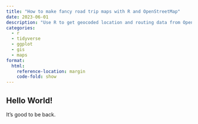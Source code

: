 ```yaml
---
title: "How to make fancy road trip maps with R and OpenStreetMap"
date: 2023-06-01
description: "Use R to get geocoded location and routing data from OpenStreetMap and explore our family's impending 5,000 mile road trip around the USA"
categories:
  - r
  - tidyverse
  - ggplot
  - gis
  - maps
format:
  html:
    reference-location: margin
    code-fold: show
---
```


## Hello World!

It's good to be back.